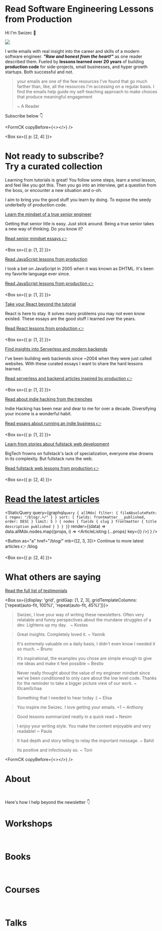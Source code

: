 
# Read Software Engineering Lessons from Production

Hi I'm Swizec 👋

![](../images/react-summit-close-2.jpeg)

I write emails with real insight into the career and skills of a modern software engineer. **_"Raw and honest from the heart!"_** as one reader described them. Fueled by **lessons learned over 20 years** of building **production code** for side-projects, small businesses, and hyper growth startups. Both successful and not.

> your emails are one of the few resources I've found that go much farther than, like, all the resources I'm accessing on a regular basis. I find the emails help guide my self-teaching approach to make choices that produce meaningful engagement
>
> ~ A Reader

Subscribe below 👇

<FormCK copyBefore={<></>} />

<Box sx={{ p: [2, 4] }}>&nbsp;</Box>

# Not ready to subscribe? <br/> Try a curated collection

Learning from tutorials is great! You follow some steps, learn a smol lesson, and feel like you got this. Then you go into an interview, get a question from the boss, or encounter a new situation and o-oh.

I aim to bring you the good stuff you learn by doing. To expose the seedy underbelly of production code.

<Heading as="h2" >

[Learn the mindset of a true senior engineer](/collections/seniormindset/)

</Heading>

Getting that senior title is easy. Just stick around. Being a true senior takes a new way of thinking. Do you know it?

[Read senior mindset essays 👉](/collections/seniormindset/)

<Box sx={{ p: [1, 2] }}>&nbsp;</Box>

<Heading as="h2">

[Read JavaScript lessons from production](/collections/javascript/)

</Heading>

I took a bet on JavaScript in 2005 when it was known as DHTML. It's been my favorite language ever since.

[Read JavaScript lessons from production 👉](/collections/javascript/)

<Box sx={{ p: [1, 2] }}>&nbsp;</Box>

<Heading as="h2">

[Take your React beyond the tutorial](/collections/react/)

</Heading>

React is here to stay. It solves many problems you may not even know existed. These essays are the good stuff I learned over the years.

[Read React lessons from production 👉](/collections/react/)

<Box sx={{ p: [1, 2] }}>&nbsp;</Box>

<Heading as="h2">

[Find insights into Serverless and modern backends](/collections/serverless/)

</Heading>

I've been building web backends since ~2004 when they were just called websites. With these curated essays I want to share the hard lessons learned.

[Read serverless and backend articles inspired by production 👉](/collections/serverless/)

<Box sx={{ p: [1, 2] }}>&nbsp;</Box>

<Heading as="h2">

[Read about indie hacking from the trenches](/collections/indie-hacking/)

</Heading>

Indie Hacking has been near and dear to me for over a decade. Diversifying your income is a wonderful habit.

[Read essays about running an indie business 👉](/collections/indie-hacking/)

<Box sx={{ p: [1, 2] }}>&nbsp;</Box>

<Heading as="h2">

[Learn from stories about fullstack web development](/collections/fullstack-web/)

</Heading>

BigTech frowns on fullstack's lack of specialization, everyone else drowns in its complexity. But fullstack runs the web.

[Read fullstack web lessons from production 👉](/collections/fullstack-web/)

<Box sx={{ p: [2, 4] }}>&nbsp;</Box>

# [Read the latest articles](/blog/)

<StaticQuery
  query={graphql`
    query {
      allMdx(
        filter: { fileAbsolutePath: { regex: "/blog/.+/" } }
        sort: { fields: frontmatter___published, order: DESC }
        limit: 5
      ) {
        nodes {
          fields {
            slug
          }
          frontmatter {
            title
            description
            published
          }
        }
      }
    }
  `}
  render={(data) =>
    data.allMdx.nodes.map((props, i) => <ArticleListing {...props} key={i} />)
  }
/>

<Button as="a" href="/blog/" mb={[2, 3, 3]}>
  Continue to more latest articles 👉 /blog
</Button>

<Box sx={{ p: [2, 4] }}>&nbsp;</Box>

# What others are saying

[Read the full list of testimonials](/testimonials/)

<Box sx={{display: 'grid', gridGap: [1, 2, 3], gridTemplateColumns: ['repeat(auto-fit, 100%)', 'repeat(auto-fit, 45%)']}}>

> Swizec, I love your way of writing these newsletters. Often very relatable and funny perspectives about the mundane struggles of a dev. Lightens up my day.  
> ~ Kostas

> Great insights. Completely loved it.
> ~ Yannik

> It's extremely valuable on a daily basis, I didn't even know I needed it so much.
> ~ Bruno

> It’s inspirational, the examples you chose are simple enough to give me ideas and make it feel possible
> ~ Bestio

> Never really thought about the value of my engineer mindset since we've been conditioned to only care about the low level code. Thanks for the reminder to take a bigger picture view of our work.
> ~ l0cam0chaa

> Something that I needed to hear today :)
> ~ Elisa

> You inspire me Swizec. I love getting your emails. +1
> ~ Anthony

> Good lessons summarized neatly in a quick read
> ~ Nesim

> I enjoy your writing style. You make the content enjoyable and very readable!
> ~ Paula

> It had depth and story telling to relay the important message.
> ~ Bahit

> Its positive and infectiously so.
> ~ Toni

</Box>

<FormCK copyBefore={<></>} />

# About

<About />
<Box sx={{ p: [2, 4] }}>&nbsp;</Box>

Here's how I help beyond the newsletter 👇

# Workshops

<Workshops />
<Box sx={{ p: [2, 4] }}>&nbsp;</Box>

# Books

<Books />
<Box sx={{ p: [2, 4] }}>&nbsp;</Box>

# Courses

<Courses />
<Box sx={{ p: [2, 4] }}>&nbsp;</Box>

# Talks

<Talks />
